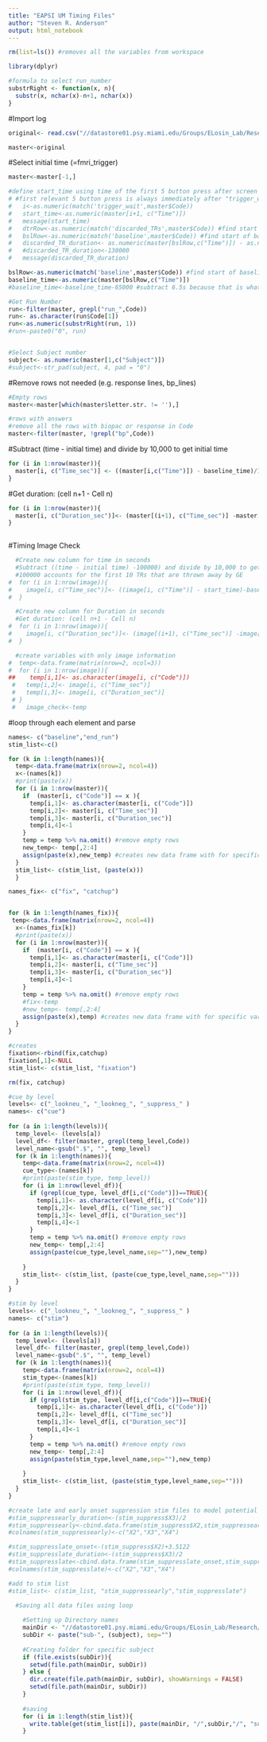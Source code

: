 ---
title: "EAPSI UM Timing Files"
author: "Steven R. Anderson"
output: html_notebook
---


```{r}
rm(list=ls()) #removes all the variables from workspace

library(dplyr)

#formula to select run_number
substrRight <- function(x, n){
  substr(x, nchar(x)-n+1, nchar(x))
}
```


#Import log

```{r load data, echo=FALSE, message=FALSE, warning=FALSE, cache=FALSE}
original<- read.csv("//datastore01.psy.miami.edu/Groups/ELosin_Lab/Research/Research_Projects/EAPSI_Miami/Data_Files/Presentation_logfiles_CSV/0044-EAPSI_Scan_Task2_7_11_18_EN_Run3.csv")

master<-original

```

#Select initial time (=fmri_trigger)
```{r}
master<-master[-1,]

#define start_time using time of the first 5 button press after screen trigger_wait
# #first relevant 5 button press is always immediately after "trigger_wait"
#   i<-as.numeric(match('trigger_wait',master$Code))
#   start_time<-as.numeric(master[i+1, c("Time")])
#   message(start_time)
#   dtrRow<-as.numeric(match('discarded_TRs',master$Code)) #find start of discarded TRs
#   bslRow<-as.numeric(match('baseline',master$Code)) #find start of baseline
#   discarded_TR_duration<- as.numeric(master[bslRow,c("Time")]) - as.numeric(master[dtrRow,c("Time")])
#   #discarded_TR_duration<-130000
#   message(discarded_TR_duration)

bslRow<-as.numeric(match('baseline',master$Code)) #find start of baseline
baseline_time<-as.numeric(master[bslRow,c("Time")])
#baseline_time<-baseline_time-65000 #subtract 6.5s because that is what the discarded TR duration should have been, as it's TR=1.3x5=6.5

#Get Run Number
run<-filter(master, grepl("run_",Code))
run<- as.character(run$Code[1])
run<-as.numeric(substrRight(run, 1))
#run<-paste0("0", run)


#Select Subject number
subject<- as.numeric(master[1,c("Subject")])
#subject<-str_pad(subject, 4, pad = "0")

```

#Remove rows not needed (e.g. response lines, bp_lines)
```{r}
#Empty rows
master<-master[which(master$letter.str. != ''),]

#rows with answers
#remove all the rows with biopac or response in Code
master<-filter(master, !grepl("bp",Code))

```

#Subtract (time - initial time) and divide by 10,000 to get initial time
```{r}
for (i in 1:nrow(master)){
  master[i, c("Time_sec")] <- ((master[i,c("Time")]) - baseline_time)/10000
}

```

#Get duration: (cell n+1 - Cell n)
```{r}
for (i in 1:nrow(master)){
  master[i, c("Duration_sec")]<- (master[(i+1), c("Time_sec")] -master[(i), c("Time_sec")])
}
  
```

#Timing Image Check
```{r}
  #Create new column for time in seconds
  #Subtract ((time - initial time) -100000) and divide by 10,000 to get initial time
  #100000 accounts for the first 10 TRs that are thrown away by GE
#  for (i in 1:nrow(image)){
#    image[i, c("Time_sec")]<- ((image[i, c("Time")] - start_time)-baseline_time)/10000
#  }

  #Create new column for Duration in seconds
  #Get duration: (cell n+1 - Cell n)
#  for (i in 1:nrow(image)){
#    image[i, c("Duration_sec")]<- (image[(i+1), c("Time_sec")] -image[(i), c("Time_sec")])
#  }

  #create variables with only image information
#  temp<-data.frame(matrix(nrow=2, ncol=3))
#  for (i in 1:nrow(image)){ 
##    temp[i,1]<- as.character(image[i, c("Code")])
 #   temp[i,2]<- image[i, c("Time_sec")]
 #   temp[i,3]<- image[i, c("Duration_sec")]
 # }
 #   image_check<-temp
```

#loop through each element and parse
```{r}
names<- c("baseline","end_run")
stim_list<-c()

for (k in 1:length(names)){
  temp<-data.frame(matrix(nrow=2, ncol=4))
  x<-(names[k]) 
  #print(paste(x))
  for (i in 1:nrow(master)){
    if  (master[i, c("Code")] == x ){
      temp[i,1]<- as.character(master[i, c("Code")])
      temp[i,2]<- master[i, c("Time_sec")]
      temp[i,3]<- master[i, c("Duration_sec")]
      temp[i,4]<-1
    }
    temp = temp %>% na.omit() #remove empty rows
    new_temp<- temp[,2:4]
    assign(paste(x),new_temp) #creates new data frame with for specific variable
  }
  stim_list<- c(stim_list, (paste(x)))
  }
```


```{r}
names_fix<- c("fix", "catchup")


for (k in 1:length(names_fix)){
 temp<-data.frame(matrix(nrow=2, ncol=4))
  x<-(names_fix[k]) 
  #print(paste(x))
  for (i in 1:nrow(master)){
    if  (master[i, c("Code")] == x ){
      temp[i,1]<- as.character(master[i, c("Code")])
      temp[i,2]<- master[i, c("Time_sec")]
      temp[i,3]<- master[i, c("Duration_sec")]
      temp[i,4]<-1
    }
    temp = temp %>% na.omit() #remove empty rows
    #fix<-temp
    #new_temp<- temp[,2:4]
    assign(paste(x),temp) #creates new data frame with for specific variable
  }
}

#creates 
fixation<-rbind(fix,catchup)
fixation[,1]<-NULL
stim_list<- c(stim_list, "fixation")

rm(fix, catchup)
```

```{r}
#cue by level
levels<- c("_lookneu_", "_lookneg_", "_suppress_" )
names<- c("cue")
    
for (a in 1:length(levels)){
  temp_level<- (levels[a])
  level_df<- filter(master, grepl(temp_level,Code))
  level_name<-gsub(".$", "", temp_level) 
  for (k in 1:length(names)){
    temp<-data.frame(matrix(nrow=2, ncol=4))
    cue_type<-(names[k])
    #print(paste(stim_type, temp_level))
    for (i in 1:nrow(level_df)){
      if (grepl(cue_type, level_df[i,c("Code")])==TRUE){
        temp[i,1]<- as.character(level_df[i, c("Code")])
        temp[i,2]<- level_df[i, c("Time_sec")]
        temp[i,3]<- level_df[i, c("Duration_sec")]
        temp[i,4]<-1
      }
      temp = temp %>% na.omit() #remove empty rows
      new_temp<- temp[,2:4]
      assign(paste(cue_type,level_name,sep=""),new_temp)
      
    }
    stim_list<- c(stim_list, (paste(cue_type,level_name,sep="")))
  }
}

```


```{r}
#stim by level
levels<- c("_lookneu_", "_lookneg_", "_suppress_" )
names<- c("stim")
    
for (a in 1:length(levels)){
  temp_level<- (levels[a])
  level_df<- filter(master, grepl(temp_level,Code))
  level_name<-gsub(".$", "", temp_level) 
  for (k in 1:length(names)){
    temp<-data.frame(matrix(nrow=2, ncol=4))
    stim_type<-(names[k])
    #print(paste(stim_type, temp_level))
    for (i in 1:nrow(level_df)){
      if (grepl(stim_type, level_df[i,c("Code")])==TRUE){
        temp[i,1]<- as.character(level_df[i, c("Code")])
        temp[i,2]<- level_df[i, c("Time_sec")]
        temp[i,3]<- level_df[i, c("Duration_sec")]
        temp[i,4]<-1
      }
      temp = temp %>% na.omit() #remove empty rows
      new_temp<- temp[,2:4]
      assign(paste(stim_type,level_name,sep=""),new_temp)
      
    }
    stim_list<- c(stim_list, (paste(stim_type,level_name,sep="")))
  }
}

```

```{r}
#create late and early onset suppression stim files to model potential late onset suppression effects
#stim_suppressearly_duration<-(stim_suppress$X3)/2
#stim_suppressearly<-cbind.data.frame(stim_suppress$X2,stim_suppressearly_duration,stim_suppress$X4)
#colnames(stim_suppressearly)<-c("X2","X3","X4")

#stim_suppresslate_onset<-(stim_suppress$X2)+3.5122
#stim_suppresslate_duration<-(stim_suppress$X3)/2
#stim_suppresslate<-cbind.data.frame(stim_suppresslate_onset,stim_suppresslate_duration,stim_suppress$X4)
#colnames(stim_suppresslate)<-c("X2","X3","X4")

#add to stim list
#stim_list<- c(stim_list, "stim_suppressearly","stim_suppresslate")

```

```{r}
  #Saving all data files using loop
    
    #Setting up Directory names
    mainDir <- "//datastore01.psy.miami.edu/Groups/ELosin_Lab/Research/Research_Projects/EAPSI_Miami/Data_Files/Timing_Files"
    subDir <- paste("sub-", (subject), sep="")
    
    #Creating folder for specific subject
    if (file.exists(subDir)){
      setwd(file.path(mainDir, subDir))
    } else {
      dir.create(file.path(mainDir, subDir), showWarnings = FALSE)
      setwd(file.path(mainDir, subDir))
    }
    
    #saving
    for (i in 1:length(stim_list)){
      write.table(get(stim_list[i]), paste(mainDir, "/",subDir,"/", "sub-",(subject), "_","task-02","_", "run-0",(run),"_",(stim_list)[i], "_","events",".tsv", sep = ""), col.names = FALSE, row.names = FALSE, sep = "\t", quote = FALSE)
    } 

    
```



